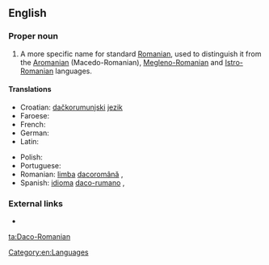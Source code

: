 ==English==
{{wikipedia|Daco-Romanian}}

===Proper noun===
{{en-proper noun}}

# A more specific name for standard [[Romanian]], used to distinguish it from the [[Aromanian]] (Macedo-Romanian), [[Megleno-Romanian]] and [[Istro-Romanian]] languages.

====Translations====
{{trans-top|a more specific name for the Romanian language}}
* Croatian: [[dačkorumunjski]] [[jezik]] {{m}}
* Faroese: {{t|fo|dakorumenskt|n}}
* French: {{t|fr|daco-roumain|m}}
* German: {{t|de|Dakorumänisch|n}}
* Latin: {{t|la|lingua Daco-Romana|f}}
{{trans-mid}}
* Polish: {{t|pl|dakorumuński|m}}
* Portuguese: {{t+|pt|daco-romeno|m}}
* Romanian: [[limba]] [[dacoromână]] {{f}}, {{t+|ro|dacoromână|f}}
* Spanish: [[idioma]] [[daco-rumano]] {{m}}, {{t|es|daco-rumano|m}}
{{trans-bottom}}

===External links===
* {{ethnologue|code=ron}}

[[Category:en:Languages]]

[[ta:Daco-Romanian]]